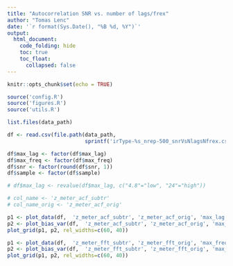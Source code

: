 ```yaml
---
title: "Autocorrelation SNR vs. number of lags/frex"
author: "Tomas Lenc"
date: '`r format(Sys.Date(), "%B %d, %Y")`'
output:
  html_document: 
    code_folding: hide
    toc: true
    toc_float: 
      collapsed: false
---
```


```r
knitr::opts_chunk$set(echo = TRUE)

source('config.R')
source('figures.R')
source('utils.R')

```

```r
list.files(data_path)
```


```r

df <- read.csv(file.path(data_path, 
                         sprintf('irType-%s_nrep-500_snrVsNlagsNfrex.csv', ir_type)))

df$max_lag <- factor(df$max_lag)
df$max_freq <- factor(df$max_freq)
df$snr <- factor(round(df$snr, 1))
df$sample <- factor(df$sample)

# df$max_lag <- revalue(df$max_lag, c("4.8"="low", "24"="high"))

```

```r

# col_name <- 'z_meter_acf_subtr'
# col_name_orig <- 'z_meter_acf_orig'

p1 <- plot_data(df,  'z_meter_acf_subtr', 'z_meter_acf_orig', 'max_lag')
p2 <- plot_bias_var(df,  'z_meter_acf_subtr', 'z_meter_acf_orig', 'max_lag')
plot_grid(p1, p2, rel_widths=c(60, 40))
```



```r

p1 <- plot_data(df,  'z_meter_fft_subtr', 'z_meter_fft_orig', 'max_freq')
p2 <- plot_bias_var(df,  'z_meter_fft_subtr', 'z_meter_fft_orig', 'max_freq')
plot_grid(p1, p2, rel_widths=c(60, 40))
```




